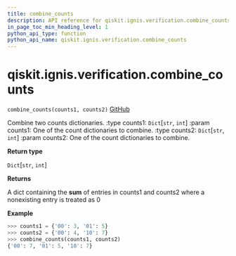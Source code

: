 ```yaml
---
title: combine_counts
description: API reference for qiskit.ignis.verification.combine_counts
in_page_toc_min_heading_level: 1
python_api_type: function
python_api_name: qiskit.ignis.verification.combine_counts
---
```


# qiskit.ignis.verification.combine\_counts

<span id="qiskit.ignis.verification.combine_counts" />

`combine_counts(counts1, counts2)` [GitHub](https://github.com/qiskit-community/qiskit-ignis/tree/stable/0.7/qiskit/ignis/verification/tomography/data.py "view source code")

Combine two counts dictionaries. :type counts1: `Dict`\[`str`, `int`] :param counts1: One of the count dictionaries to combine. :type counts2: `Dict`\[`str`, `int`] :param counts2: One of the count dictionaries to combine.

**Return type**

`Dict`\[`str`, `int`]

**Returns**

A dict containing the **sum** of entries in counts1 and counts2 where a nonexisting entry is treated as 0

**Example**

```python
>>> counts1 = {'00': 3, '01': 5}
>>> counts2 = {'00': 4, '10': 7}
>>> combine_counts(counts1, counts2)
{'00': 7, '01': 5, '10': 7}
```

